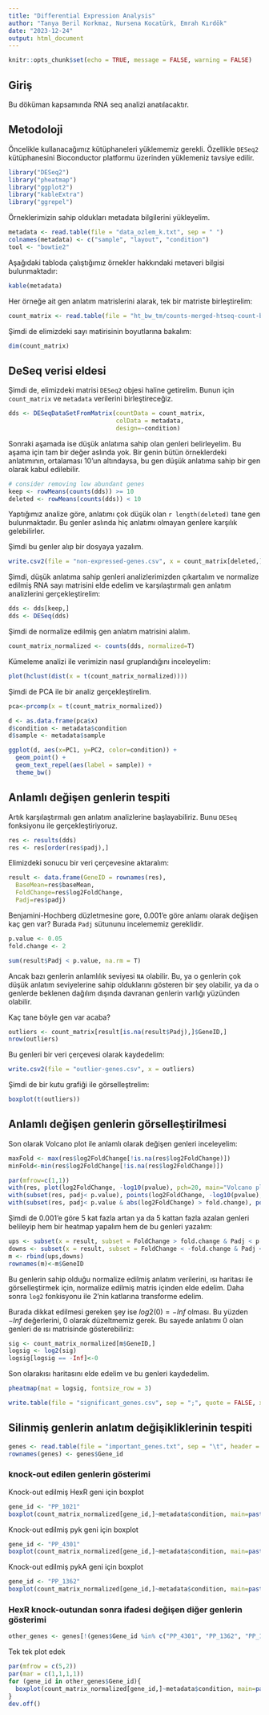 ```yaml
---
title: "Differential Expression Analysis"
author: "Tanya Beril Korkmaz, Nursena Kocatürk, Emrah Kırdök"
date: "2023-12-24"
output: html_document
---
```


```r
knitr::opts_chunk$set(echo = TRUE, message = FALSE, warning = FALSE)
```

## Giriş

Bu döküman kapsamında RNA seq analizi anatılacaktır.

## Metodoloji 

Öncelikle kullanacağımız kütüphaneleri yüklememiz gerekli. Özellikle `DESeq2` kütüphanesini Bioconductor platformu üzerinden yüklemeniz tavsiye edilir.

```r
library("DESeq2")
library("pheatmap")
library("ggplot2")
library("kableExtra")
library("ggrepel")
```

Örneklerimizin sahip oldukları metadata bilgilerini yükleyelim. 

```r
metadata <- read.table(file = "data_ozlem_k.txt", sep = " ")
colnames(metadata) <- c("sample", "layout", "condition")
tool <- "bowtie2"
```

Aşağıdaki tabloda çalıştığımız örnekler hakkındaki metaveri bilgisi bulunmaktadır:

```r
kable(metadata)
```

Her örneğe ait gen anlatım matrislerini alarak, tek bir matriste birleştirelim:

```r
count_matrix <- read.table(file = "ht_bw_tm/counts-merged-htseq-count-bowtie2-trimmomatic.txt", header = T)
```

Şimdi de elimizdeki sayı matirisinin boyutlarına bakalım:

```r
dim(count_matrix)
```
## DeSeq verisi eldesi

Şimdi de, elimizdeki matrisi `DESeq2` objesi haline getirelim. Bunun için `count_matrix` ve `metadata` verilerini birleştireceğiz.

```r
dds <- DESeqDataSetFromMatrix(countData = count_matrix, 
                              colData = metadata, 
                              design=~condition)
```

Sonraki aşamada ise düşük anlatıma sahip olan genleri belirleyelim. Bu aşama için tam bir değer aslında yok. Bir genin bütün örneklerdeki anlatımının, ortalaması 10'un altındaysa, bu gen düşük anlatıma sahip bir gen olarak kabul edilebilir.

```r
# consider removing low abundant genes
keep <- rowMeans(counts(dds)) >= 10
deleted <- rowMeans(counts(dds)) < 10
```

Yaptığımız analize göre, anlatımı çok düşük olan `r length(deleted)` tane gen bulunmaktadır. Bu genler aslında hiç anlatımı olmayan genlere karşılık gelebilirler.

Şimdi bu genler alıp bir dosyaya yazalım.

```r
write.csv2(file = "non-expressed-genes.csv", x = count_matrix[deleted,])
```

Şimdi, düşük anlatıma sahip genleri analizlerimizden çıkartalım ve normalize edilmiş RNA sayı matrisini elde edelim ve karşılaştırmalı gen anlatım analizlerini gerçekleştirelim:

```r
dds <- dds[keep,]
dds <- DESeq(dds)
```

Şimdi de normalize edilmiş gen anlatım matrisini alalım.

```r
count_matrix_normalized <- counts(dds, normalized=T)
```

Kümeleme analizi ile verimizin nasıl gruplandığını inceleyelim:

```r
plot(hclust(dist(x = t(count_matrix_normalized))))
```

Şimdi de PCA ile bir analiz gerçekleştirelim.

```r
pca<-prcomp(x = t(count_matrix_normalized))

d <- as.data.frame(pca$x)
d$condition <- metadata$condition
d$sample <- metadata$sample

ggplot(d, aes(x=PC1, y=PC2, color=condition)) + 
  geom_point() + 
  geom_text_repel(aes(label = sample)) + 
  theme_bw()
```

## Anlamlı değişen genlerin tespiti

Artık karşılaştırmalı gen anlatım analizlerine başlayabiliriz. Bunu `DESeq` fonksiyonu ile gerçekleştiriyoruz.

```r
res <- results(dds)
res <- res[order(res$padj),]
```

Elimizdeki sonucu bir veri çerçevesine aktaralım:

```r
result <- data.frame(GeneID = rownames(res),
  BaseMean=res$baseMean, 
  FoldChange=res$log2FoldChange, 
  Padj=res$padj)

```

Benjamini-Hochberg düzletmesine gore, 0.001'e göre anlamı olarak değişen kaç gen var? Burada `Padj` sütununu incelememiz gereklidir.

```r
p.value <- 0.05
fold.change <- 2

sum(result$Padj < p.value, na.rm = T)
```

Ancak bazı genlerin anlamlılık seviyesi `NA` olabilir. Bu, ya o genlerin çok düşük anlatım seviyelerine sahip olduklarını gösteren bir şey olabilir, ya da o genlerde beklenen dağılım dışında davranan genlerin varlığı yüzünden olabilir.

Kaç tane böyle gen var acaba?

```r
outliers <- count_matrix[result[is.na(result$Padj),]$GeneID,]
nrow(outliers)
```

Bu genleri bir veri çerçevesi olarak kaydedelim:

```r
write.csv2(file = "outlier-genes.csv", x = outliers)
```

Şimdi de bir kutu grafiği ile görselleştrelim:

```r
boxplot(t(outliers))
```

## Anlamlı değişen genlerin görselleştirilmesi

Son olarak Volcano plot ile anlamlı olarak değişen genleri inceleyelim:

```r
maxFold <- max(res$log2FoldChange[!is.na(res$log2FoldChange)])
minFold<-min(res$log2FoldChange[!is.na(res$log2FoldChange)])

par(mfrow=c(1,1))
with(res, plot(log2FoldChange, -log10(pvalue), pch=20, main="Volcano plot", xlim=c(minFold, maxFold)))
with(subset(res, padj< p.value), points(log2FoldChange, -log10(pvalue), pch=20, col="blue"))
with(subset(res, padj< p.value & abs(log2FoldChange) > fold.change), points(log2FoldChange, -log10(pvalue), pch=20, col="orange"))

```

Şimdi de 0.001'e göre 5 kat fazla artan ya da 5 kattan fazla azalan genleri belileyip hem bir heatmap yapalım hem de bu genleri yazalım:

```r
ups <- subset(x = result, subset = FoldChange > fold.change & Padj < p.value)
downs <- subset(x = result, subset = FoldChange < -fold.change & Padj < p.value)
m <- rbind(ups,downs)
rownames(m)<-m$GeneID
```

Bu genlerin sahip olduğu normalize edilmiş anlatım verilerini, ısı haritası ile görselleştirmek için, normalize edilmiş matris içinden elde edelim. Daha sonra `log2` fonkisyonu ile 2'nin katlarına transforme edelim.

Burada dikkat edilmesi gereken şey ise $log2(0) = -Inf$ olması. Bu yüzden $-Inf$ değerlerini, 0 olarak düzeltmemiz gerek. Bu sayede anlatımı 0 olan genleri de ısı matrisinde gösterebiliriz:

```r
sig <- count_matrix_normalized[m$GeneID,]
logsig <- log2(sig)
logsig[logsig == -Inf]<-0
```

Son olarakısı haritasını elde edelim ve bu genleri kaydedelim.

```r
pheatmap(mat = logsig, fontsize_row = 3)
```

```r
write.table(file = "significant_genes.csv", sep = ";", quote = FALSE, x = m, dec = ",")
```

## Silinmiş genlerin anlatım değişikliklerinin tespiti

```r
genes <- read.table(file = "important_genes.txt", sep = "\t", header = TRUE)
rownames(genes) <- genes$Gene_id
```

### knock-out edilen genlerin gösterimi

Knock-out edilmiş HexR geni için boxplot

```r
gene_id <- "PP_1021"
boxplot(count_matrix_normalized[gene_id,]~metadata$condition, main=paste0("Gene expression of ", genes[gene_id,1]))
```


Knock-out edilmiş pyk geni için boxplot

```r
gene_id <- "PP_4301"
boxplot(count_matrix_normalized[gene_id,]~metadata$condition, main=paste0("Gene expression of ", genes[gene_id,1]))

```

Knock-out edilmiş pykA geni için boxplot

```r
gene_id <- "PP_1362"
boxplot(count_matrix_normalized[gene_id,]~metadata$condition, main=paste0("Gene expression of ", genes[gene_id,1]))
```

### HexR knock-outundan sonra ifadesi değişen diğer genlerin gösterimi

```r
other_genes <- genes[!(genes$Gene_id %in% c("PP_4301", "PP_1362", "PP_1021")), ]
```

Tek tek plot edek

```r
par(mfrow = c(5,2))
par(mar = c(1,1,1,1))
for (gene_id in other_genes$Gene_id){
  boxplot(count_matrix_normalized[gene_id,]~metadata$condition, main=paste0("Gene expression of ", other_genes[gene_id,1]))
}
dev.off()
```


